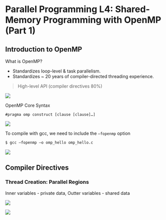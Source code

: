 Parallel Programming L4: Shared-Memory Programming with OpenMP (Part 1)
===

Introduction to OpenMP
---

What is OpenMP?

- Standardizes loop-level & task parallelism.
- Standardizes ~ 20 years of compiler-directed threading experience.

> High-level API (compiler directives 80%)

![](https://hackmd.io/_uploads/rJ-FpIPzp.png)

OpenMP Core Syntax

`#pragma omp construct [clause [clause]…]`

![](https://hackmd.io/_uploads/SyDmALPGp.png)

To compile with gcc, we need to include the `–fopenmp` option

```bash
$ gcc –fopenmp –o omp_hello omp_hello.c
```

![](https://hackmd.io/_uploads/SkSXkDPMa.png)

Compiler Directives
---

### Thread Creation: Parallel Regions

Inner variables - private data, Outter variables - shared data

![](https://hackmd.io/_uploads/ry9IJvDzp.png)

![](https://hackmd.io/_uploads/S1rylPvMa.png)
